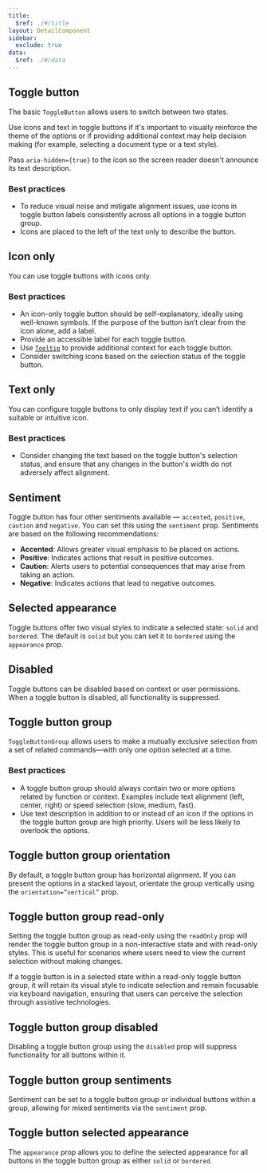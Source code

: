 ```yaml
---
title:
  $ref: ./#/title
layout: DetailComponent
sidebar:
  exclude: true
data:
  $ref: ./#/data
---
```


## Toggle button

The basic `ToggleButton` allows users to switch between two states.

Use icons and text in toggle buttons if it's important to visually reinforce the theme of the options or if providing additional context may help decision making (for example, selecting a document type or a text style).

Pass `aria-hidden={true}` to the icon so the screen reader doesn't announce its text description.

### Best practices

- To reduce visual noise and mitigate alignment issues, use icons in toggle button labels consistently across all options in a toggle button group.
- Icons are placed to the left of the text only to describe the button.

<LivePreview componentName="toggle-button" exampleName="ToggleButtonDefault" />

## Icon only

You can use toggle buttons with icons only.

### Best practices

- An icon-only toggle button should be self-explanatory, ideally using well-known symbols. If the purpose of the button isn’t clear from the icon alone, add a label.
- Provide an accessible label for each toggle button.
- Use [`Tooltip`](../tooltip) to provide additional context for each toggle button.
- Consider switching icons based on the selection status of the toggle button.

<LivePreview componentName="toggle-button" exampleName="IconOnly" />

## Text only

You can configure toggle buttons to only display text if you can’t identify a suitable or intuitive icon.

### Best practices

- Consider changing the text based on the toggle button's selection status, and ensure that any changes in the button's width do not adversely affect alignment.

<LivePreview componentName="toggle-button" exampleName="TextOnly" />

## Sentiment

Toggle button has four other sentiments available — `accented`, `positive`, `caution` and `negative`. You can set this using the `sentiment` prop. Sentiments are based on the following recommendations:

- **Accented**: Allows greater visual emphasis to be placed on actions.
- **Positive**: Indicates actions that result in positive outcomes.
- **Caution**: Alerts users to potential consequences that may arise from taking an action.
- **Negative**: Indicates actions that lead to negative outcomes.

<LivePreview componentName="toggle-button" exampleName="Sentiment" />

## Selected appearance

Toggle buttons offer two visual styles to indicate a selected state: `solid` and `bordered`. The default is `solid` but you can set it to `bordered` using the `appearance` prop.

<LivePreview componentName="toggle-button" exampleName="Appearance" />

## Disabled

Toggle buttons can be disabled based on context or user permissions. When a toggle button is disabled, all functionality is suppressed.

<LivePreview componentName="toggle-button" exampleName="Disabled" />

## Toggle button group

`ToggleButtonGroup` allows users to make a mutually exclusive selection from a set of related commands—with only one option selected at a time.

### Best practices

- A toggle button group should always contain two or more options related by function or context. Examples include text alignment (left, center, right) or speed selection (slow, medium, fast).
- Use text description in addition to or instead of an icon if the options in the toggle button group are high priority. Users will be less likely to overlook the options.

<LivePreview
  componentName="toggle-button"
  exampleName="ToggleButtonGroupDefault"
/>

## Toggle button group orientation

By default, a toggle button group has horizontal alignment. If you can present the options in a stacked layout, orientate the group vertically using the `orientation=”vertical”` prop.

<LivePreview
  componentName="toggle-button"
  exampleName="ToggleButtonGroupVertical"
/>

## Toggle button group read-only

Setting the toggle button group as read-only using the `readOnly` prop will render the toggle button group in a non-interactive state and with read-only styles. This is useful for scenarios where users need to view the current selection without making changes.

If a toggle button is in a selected state within a read-only toggle button group, it will retain its visual style to indicate selection and remain focusable via keyboard navigation, ensuring that users can perceive the selection through assistive technologies.

<LivePreview
  componentName="toggle-button"
  exampleName="ToggleButtonGroupReadOnly"
/>

## Toggle button group disabled

Disabling a toggle button group using the `disabled` prop will suppress functionality for all buttons within it.

<LivePreview
  componentName="toggle-button"
  exampleName="ToggleButtonGroupDisabled"
/>

## Toggle button group sentiments

Sentiment can be set to a toggle button group or individual buttons within a group, allowing for mixed sentiments via the `sentiment` prop.

<LivePreview
  componentName="toggle-button"
  exampleName="ToggleButtonGroupSentiment"
/>

## Toggle button selected appearance

The `appearance` prop allows you to define the selected appearance for all buttons in the toggle button group as either `solid` or `bordered`.

<LivePreview
  componentName="toggle-button"
  exampleName="ToggleButtonGroupAppearance"
/>
